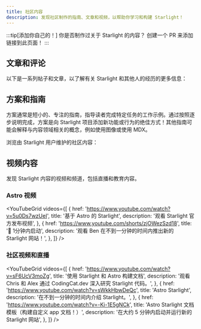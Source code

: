 ```yaml
---
title: 社区内容
description: 发现社区制作的指南、文章和视频，以帮助你学习和构建 Starlight！
---
```


:::tip[添加你自己的！]
你是否制作过关于 Starlight 的内容？
创建一个 PR 来添加链接到此页面！
:::


## 文章和评论

以下是一系列帖子和文章，以了解有关 Starlight 和其他人的经历的更多信息：

<CardGrid>
	<LinkCard
		href="https://devm.io/open-source/starlight-astro"
		title="使用 Starlight 生成静态站点"
		description="“在设计组件时，没有太大或太小的想法”——对 Starlight 负责人 Chris Swithinbank 的采访"
	/>
	<LinkCard
		href="https://frontendatscale.com/blog/hybrid-frontend-architecture/"
		title="使用 Astro 和 Starlight 的混合前端架构"
		description="Maxi Ferreira 和 Ben Holmes 使用 Starlight、TinaCMS 和具有身份验证功能的交互式 API Playground 构建了一个文档站点。"
	/>
	<LinkCard
		href="https://www.olets.dev/posts/comparing-docs-site-builders-vuepress-vs-starlight/"
		title="比较文档网站构建工具：VuePress 与 Starlight"
		description="这两个框架如何衡量？"
	/>
</CardGrid>

## 方案和指南

方案通常是短小的、专注的指南，指导读者完成特定任务的工作示例。通过按照逐步说明完成，方案是向 Starlight 项目添加新功能或行为的绝佳方式！其他指南可能会解释与内容领域相关的概念，例如使用图像或使用 MDX。

浏览由 Starlight 用户维护的社区内容：

<CardGrid>
	<LinkCard
		href="https://www.webpro.nl/scraps/versioned-docs-with-starlight-and-vercel"
		title="Starlight & Vercel 的版本化文档"
		description="为项目的每个主要版本实现单独版本的文档的指南"
	/>
	<LinkCard
		href="https://hideoo.dev/notes/starlight-heading-links"
		title="添加指向 Starlight 标题的链接"
		description="使用 rehype 插件共享文档特定部分链接的指南"
	/>
	<LinkCard
		href="https://blog.otterlord.dev/posts/starlight-sponsors/"
		title="将赞助商添加到你的 Starlight 网站"
		description="在文档侧边栏中实现自定义赞助商组件的指南"
	/>
	<LinkCard
		href="https://hideoo.dev/notes/starlight-og-images"
		title="将 Open Graph 图像添加到 Starlight"
		description="为你的网页生成社交图像和相应 meta 标签的指南"
	/>
	<LinkCard
		href="https://hideoo.dev/notes/starlight-third-party-icon-sets"
		title="在 Starlight 中使用第三方图标集"
		description="使用 unplugin-icons 扩展 Starlight 可用图标选择的指南"
	/>
	<LinkCard
		href="https://hideoo.dev/notes/starlight-custom-html-head"
		title="编辑 Starlight 页面的 HTML head 部分"
		description="了解如何添加常见的 head 内容，例如 Web 分析、字体和脚本"
	/>
	<LinkCard
		href="https://dev.to/mrrobot/publishing-documentation-with-astro-starlight-691"
		title="使用 Astro Starlight 发布文档"
		description="开始使用 Starlight 文档"
	/>

</CardGrid>

## 视频内容

发现 Starlight 内容的视频和频道，包括直播和教育内容。


### Astro 视频

<YouTubeGrid
	videos={[
		{
			href: 'https://www.youtube.com/watch?v=5u0Ds7wzUeI',
			title: '基于 Astro 的 Starlight',
			description: '观看 Starlight 官方发布视频',
		},
		{
			href: 'https://www.youtube.com/shorts/zjOWezSzd18',
			title: '🌟 1分钟内启动',
			description: '观看 Ben 在不到一分钟的时间内推出新的 Starlight 网站！',
		},
	]}
/>

### 社区视频和直播

<YouTubeGrid
	videos={[
		{
			href: 'https://www.youtube.com/watch?v=sF6UcV3moZg',
			title: '使用 Starlight 和 Astro 构建文档',
			description:
				'观看 Chris 和 Alex 通过 CodingCat.dev 深入研究 Starlight 代码。',
		},
		{
			href: 'https://www.youtube.com/watch?v=sWkkHbwDeQc',
			title: 'Astro Starlight',
			description: '在不到一分钟的时间内介绍 Starlight。',
		},
		{
			href: 'https://www.youtube.com/watch?v=-Ki-1E5gNCk',
			title: 'Astro Starlight 文档模板（构建自定义 app 文档！）',
			description: '在大约 5 分钟内启动并运行新的 Starlight 网站',
		},
	]}
/>
